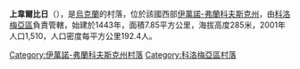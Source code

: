 {{coord|48|29|46|N|24|59|10|E|scale:30000|display=title}}

<!-- 檔案不存在 [[Image:Верхній_Вербіж.jpg|right]] -->

'''上韋爾比日'''（{{lang-uk|Верхній Вербіж}}），是[[烏克蘭|烏克蘭]]的村落，位於該國西部[[伊萬諾-弗蘭科夫斯克州|伊萬諾-弗蘭科夫斯克州]]，由[[科洛梅亞區|科洛梅亞區]]負責管轄，始建於1443年，面積7.85平方公里，海拔高度285米，2001年人口1,510，人口密度每平方公里192.4人。

{{DEFAULTSORT:Верхній Вербіж}}
[[Category:伊萬諾-弗蘭科夫斯克州村落|Category:伊萬諾-弗蘭科夫斯克州村落]]
[[Category:科洛梅亞區村落|Category:科洛梅亞區村落]]


{{IvanoFrankivsk-geo-stub}}